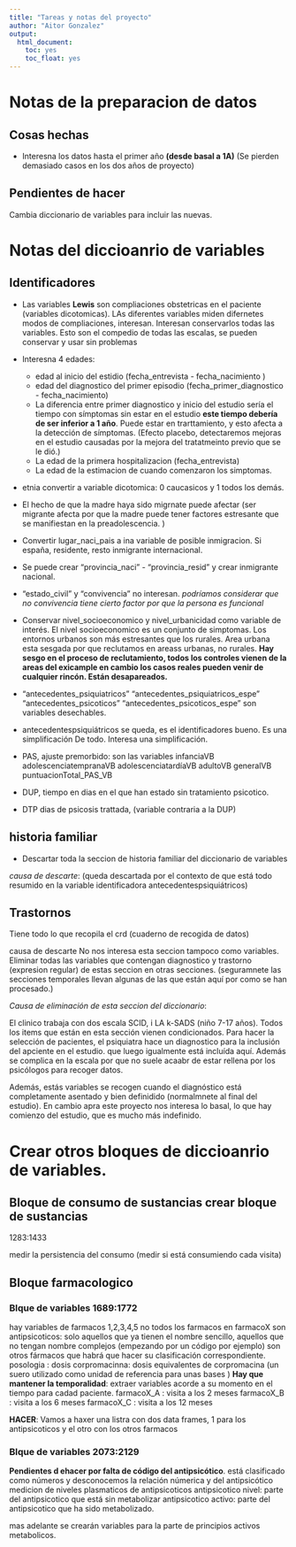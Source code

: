 ```yaml
---
title: "Tareas y notas del proyecto"
author: "Aitor Gonzalez"
output: 
  html_document:
    toc: yes
    toc_float: yes
---
```


# Notas de la preparacion de datos

## Cosas hechas
- Interesna los datos hasta el primer año **(desde basal a 1A)** (Se pierden demasiado casos en los dos años de proyecto)

## Pendientes de hacer

Cambia diccionario de variables para incluir las nuevas.

# Notas del diccioanrio de variables
## Identificadores

- Las variables **Lewis** son compliaciones obstetricas en el paciente (variables dicotomicas). LAs diferentes variables miden difernetes modos de compliaciones, interesan. Interesan conservarlos todas las variables. Esto son el compedio de todas las escalas, se pueden conservar y usar sin problemas

- Interesna 4 edades: 
    - edad al inicio del estidio (fecha_entrevista - fecha_nacimiento )
    - edad del diagnostico del primer episodio (fecha_primer_diagnostico - fecha_nacimiento)
    - La diferencia entre primer diagnostico y inicio del estudio sería el tiempo con símptomas sin estar en el estudio **este tiempo debería de ser inferior a 1 año**. Puede estar en trarttamiento, y esto afecta a la detección de símptomas. (Efecto placebo, detectaremos mejoras en el estudio causadas por la mejora del tratatmeinto previo que se le dió.)
    - La edad de la primera hospitalizacion (fecha_entrevista)
    - La edad de la estimacion de cuando comenzaron los simptomas.
- etnia convertir a variable dicotomica: 0 caucasicos y 1 todos los demás.
- El hecho de que la madre haya sido migrnate puede afectar (ser migrante afecta por que la madre puede tener factores estresante que se manifiestan en la preadolescencia. ) 
- Convertir lugar_naci_pais a ina variable de posible inmigracion. Si españa, residente, resto inmigrante internacional.
- Se puede crear "provincia_naci" - "provincia_resid" y crear inmigrante nacional.
- "estado_civil" y "convivencia" no interesan. *podríamos considerar que no convivencia tiene cierto factor por que la persona es funcional*
- Conservar nivel_socioeconomico y nivel_urbanicidad como variable de interés. El nivel socioeconomico  es un conjunto de simptomas. Los entornos urbanos son más estresantes que los rurales. Area urbana esta sesgada por que reclutamos en areass urbanas, no rurales. **Hay sesgo en el proceso de reclutamiento, todos los controles vienen de la areas del exicample en cambio los casos reales pueden venir de cualquier rincón. Están desapareados.**
- "antecedentes_psiquiatricos" "antecedentes_psiquiatricos_espe" "antecedentes_psicoticos" "antecedentes_psicoticos_espe" son variables desechables.
- antecedentespsiquiátricos se queda, es el identificadores bueno. Es una simplificación De todo. Interesa una simplificación.
- PAS, ajuste premorbido: son las variables infanciaVB adolescenciatempranaVB adolescenciatardíaVB adultoVB generalVB puntuacionTotal_PAS_VB
- DUP, tiempo en dias en el que han estado sin tratamiento psicotico.
- DTP dias de psicosis trattada, (variable contraria a la DUP)


 
## historia familiar

- Descartar toda la seccion de  historia familiar del diccionario de variables 

*causa de descarte*: (queda descartada por el contexto de que está todo resumido en la variable identificadora antecedentespsiquiátricos)



## Trastornos

Tiene todo lo que recopila el crd (cuaderno de recogida de datos)

causa de descarte No nos interesa esta seccion tampoco como variables. Eliminar todas las variables que contengan diagnostico y trastorno (expresion regular) de estas seccion en otras secciones. (seguramnete las secciones temporales llevan algunas de las que están aquí por como se han procesado.)

*Causa de eliminación de esta seccion del diccionario*: 

El clinico trabaja con dos escala SCID, i LA k-SADS (niño 7-17 años). Todos los items que están en esta sección vienen condicionados. Para hacer la selección de pacientes, el psiquiatra hace un diagnostico para la inclusión del apciente en el estudio. que luego igualmente está incluída aquí. Además se complica en la escala por que no suele acaabr de estar rellena por los psicólogos para recoger datos. 

Además, estás variables se recogen cuando el diagnóstico está completamente asentado y bien definidido (normalmnete al final del estudio). En cambio apra este proyecto nos interesa lo basal, lo que hay comienzo del estudio, que es mucho más indefinido.

# Crear otros bloques de diccioanrio de variables.
 
## Bloque de consumo de sustancias crear bloque de sustancias

1283:1433

medir la persistencia del consumo (medir si está consumiendo cada visita)

## Bloque farmacologico 

### Blque de variables 1689:1772

hay variables de farmacos 1,2,3,4,5
no todos los farmacos en farmacoX son antipsicoticos: solo aquellos que ya tienen el nombre sencillo, aquellos que no tengan nombre complejos (empezando por un código por ejemplo) son otros fármacos que habrá que hacer su clasificación correspondiente.
posologia : dosis
corpromacinna: dosis equivalentes de corpromacina (un suero utilizado como unidad de referencia para unas bases )
**Hay que mantener la temporalidad**: extraer variables acorde a su momento en el tiempo para cadad paciente.
farmacoX_A : visita a los 2 meses
farmacoX_B : visita a los 6 meses
farmacoX_C : visita a los 12 meses


**HACER**: Vamos a haxer una listra con dos data frames, 
1 para los antipsicoticos y el otro con los otros farmacos



### Blque de variables 2073:2129
**Pendientes d ehacer por falta de código del antipsicótico**. está clasificado como números y desconocemos la relación númerica y del antipsicótico 
medicion de niveles plasmaticos de antipsicoticos 
antipsicotico nivel: parte del antipsicotico que está sin metabolizar
antipsicotico activo: parte del antipsicotico que ha sido metabolizado.

mas adelante se crearán variables para la parte de principios activos metabolicos.

















